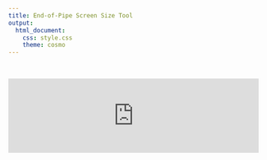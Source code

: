 ```yaml
---
title: End-of-Pipe Screen Size Tool
output: 
  html_document:
    css: style.css
    theme: cosmo
---
```



<br>

<iframe id="nestedIFrame" src="http://www.fishprotectiontools.ca/endofpipe" width="100%" frameBorder="0" scrolling="no"></iframe>

<!-- Load JS to automatically resize iframe depending on height of shiny app  -->
<script src="http://ajax.googleapis.com/ajax/libs/jquery/1.11.0/jquery.min.js"></script>
<script type="text/javascript" src="./JS/ie8.polyfils.min.js"></script>
<script type="text/javascript" src="./JS/iframeResizer.min.js"></script>
<script type="text/javascript">
   iFrameResize({heightCalculationMethod: "lowestElement"});
</script>
